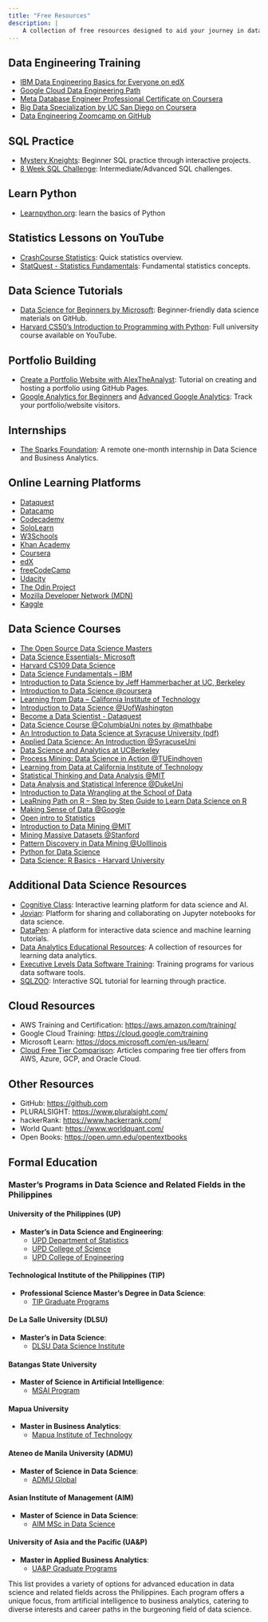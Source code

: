 ```yaml
---
title: "Free Resources"
description: |
    A collection of free resources designed to aid your journey in data engineering and analytics.
---
```


## Data Engineering Training

- [IBM Data Engineering Basics for Everyone on edX](https://www.edx.org/learn/data-engineering/ibm-data-engineering-basics-for-everyone)
- [Google Cloud Data Engineering Path](https://www.cloudskillsboost.google/paths/16)
- [Meta Database Engineer Professional Certificate on Coursera](https://www.coursera.org/professional-certificates/meta-database-engineer)
- [Big Data Specialization by UC San Diego on Coursera](https://www.coursera.org/specializations/big-data)
- [Data Engineering Zoomcamp on GitHub](https://github.com/DataTalksClub/data-engineering-zoomcamp)

## SQL Practice
- [Mystery Kneights](https://mystery.knightlab.com/): Beginner SQL practice through interactive projects.
- [8 Week SQL Challenge](https://8weeksqlchallenge.com/): Intermediate/Advanced SQL challenges.

## Learn Python
- [Learnpython.org](https://www.learnpython.org/): learn the basics of Python

## Statistics Lessons on YouTube
- [CrashCourse Statistics](https://www.youtube.com/playlist?list=PL8dPuuaLjXtNM_Y-bUAhblSAdWRnmBUcr): Quick statistics overview.
- [StatQuest - Statistics Fundamentals](https://www.youtube.com/playlist?list=PLblh5JKOoLUK0FLuzwntyYI10UQFUhsY9): Fundamental statistics concepts.

## Data Science Tutorials
- [Data Science for Beginners by Microsoft](https://github.com/microsoft/Data-Science-For-Beginners/tree/main): Beginner-friendly data science materials on GitHub.
- [Harvard CS50's Introduction to Programming with Python](https://youtu.be/nLRL_NcnK-4): Full university course available on YouTube.

## Portfolio Building
- [Create a Portfolio Website with AlexTheAnalyst](https://youtu.be/ocdwh0KYeUs): Tutorial on creating and hosting a portfolio using GitHub Pages.
- [Google Analytics for Beginners](https://www.youtube.com/watch?v=94P3gPFR060) and [Advanced Google Analytics](https://www.youtube.com/watch?v=XPuWgkd3RCs): Track your portfolio/website visitors.

## Internships
- [The Sparks Foundation](https://www.linkedin.com/company/the-sparks-foundation/): A remote one-month internship in Data Science and Business Analytics.

## Online Learning Platforms
- [Dataquest](https://www.datacamp.com)
- [Datacamp](https://www.dataquest.io)
- [Codecademy](https://www.codecademy.com)
- [SoloLearn](https://www.sololearn.com)
- [W3Schools](https://www.w3schools.com)
- [Khan Academy](https://www.khanacademy.org)
- [Coursera](https://www.coursera.org)
- [edX](https://www.edx.org)
- [freeCodeCamp](https://www.freecodecamp.org)
- [Udacity](https://www.udacity.com)
- [The Odin Project](https://www.theodinproject.com)
- [Mozilla Developer Network (MDN)](https://developer.mozilla.org)
- [Kaggle](https://www.kaggle.com)

## Data Science Courses
- [The Open Source Data Science Masters](http://datasciencemasters.org/)
- [Data Science Essentials- Microsoft](https://www.edx.org/course/data-science-essentials)
- [Harvard CS109 Data Science](http://cs109.github.io/2015/)
- [Data Science Fundamentals – IBM](https://cognitiveclass.ai/learn/data-science/)
- [Introduction to Data Science by Jeff Hammerbacher at UC, Berkeley](https://www.google.com/url?sa=t&rct=j&q=&esrc=s&source=web&cd=1&ved=2ahUKEwi3o8mFsv7iAhURKKwKHSwcDioQFjAAegQIARAC&url=https%3A%2F%2Fbcourses.berkeley.edu%2Fcourses%2F1377158%2Ffiles%2F60058588%2Fdownload%3Fverifier%3DYO4WZaBmrQ8gIzvvOBcbVwFr0GQ9DEKab1AFSe5v%26wrap%3D1&usg=AOvVaw2qEGjVVDPNlzFkBaBXWLg2)
- [Introduction to Data Science @coursera](https://www.coursera.org/course/datasci)
- [Learning from Data – California Institute of Technology](http://work.caltech.edu/telecourse)
- [Introduction to Data Science @UofWashington](https://www.coursera.org/course/datasci)
- [Become a Data Scientist - Dataquest](https://www.dataquest.io/home)
- [Data Science Course @ColumbiaUni notes by @mathbabe](http://ocw.mit.edu/courses/sloan-school-of-management/15-075j-statistical-thinking-and-data-analysis-fall-2011/index.htm)
- [An Introduction to Data Science at Syracuse University (pdf)](https://www.class-central.com/mooc/1806/coursesites-applied-data-science-an-introduction)
- [Applied Data Science: An Introduction @SyracuseUni](https://www.class-central.com/mooc/1806/coursesites-applied-data-science-an-introduction)
- [Data Science and Analytics at UCBerkeley](http://work.caltech.edu/telecourse)
- [Process Mining: Data Science in Action @TUEindhoven](https://www.coursera.org/course/procmin)
- [Learning from Data at California Institute of Technology](http://work.caltech.edu/telecourse)
- [Statistical Thinking and Data Analysis @MIT](https://www.coursera.org/course/statistics)
- [Data Analysis and Statistical Inference @DukeUni](https://www.coursera.org/course/statistics)
- [Introduction to Data Wrangling at the School of Data](http://schoolofdata.org/)
- [LeaRning Path on R – Step by Step Guide to Learn Data Science on R](https://www.analyticsvidhya.com/learning-paths-data-science-business-analytics-business-intelligence-big-data/learning-path-r-data-science/)
- [Making Sense of Data @Google](https://datasense.withgoogle.com/course)
- [Open intro to Statistics](https://www.openintro.org/stat/?stat_book=os)
- [Introduction to Data Mining @MIT](http://ocw.mit.edu/courses/sloan-school-of-management/15-062-data-mining-spring-2003/lecture-notes/)
- [Mining Massive Datasets @Stanford](https://www.coursera.org/course/mmds)
- [Pattern Discovery in Data Mining @UoIllinois](https://www.coursera.org/course/patterndiscovery)
- [Python for Data Science](https://cognitiveclass.ai/courses/python-for-data-science/)
- [Data Science: R Basics - Harvard University](https://online-learning.harvard.edu/course/data-science-r-basics)

## Additional Data Science Resources
- [Cognitive Class](https://cognitiveclass.ai/learn): Interactive learning platform for data science and AI.
- [Jovian](https://jovian.com/): Platform for sharing and collaborating on Jupyter notebooks for data science.
- [DataPen](https://www.datapen.io/?ref=stats_red): A platform for interactive data science and machine learning tutorials.
- [Data Analytics Educational Resources](https://datastoryteller.gumroad.com/p/data-analytics-educational-resources): A collection of resources for learning data analytics.
- [Executive Levels Data Software Training](https://www.executivelevels.com/data-software-training/): Training programs for various data software tools.
- [SQLZOO](https://sqlzoo.net/wiki/SQL_Tutorial): Interactive SQL tutorial for learning through practice.

## Cloud Resources

* AWS Training and Certification: [https://aws.amazon.com/training/](https://aws.amazon.com/training/)
* Google Cloud Training: [https://cloud.google.com/training](https://cloud.google.com/training)
* Microsoft Learn: [https://docs.microsoft.com/en-us/learn/](https://docs.microsoft.com/en-us/learn/)
* [Cloud Free Tier Comparison](content/Cloud-Free-Tier-Comparison): Articles comparing free tier offers from AWS, Azure, GCP, and Oracle Cloud.

## Other Resources

* GitHub: [https://github.com](https://github.com)
* PLURALSIGHT: [https://www.pluralsight.com/](https://www.pluralsight.com/)
* hackerRank: [https://www.hackerrank.com/](https://www.hackerrank.com/)
* World Quant: [https://www.worldquant.com/](https://www.worldquant.com/)
* Open Books: [https://open.umn.edu/opentextbooks](https://open.umn.edu/opentextbooks)

## Formal Education

### Master's Programs in Data Science and Related Fields in the Philippines

#### University of the Philippines (UP)
- **Master's in Data Science and Engineering**:
  - [UPD Department of Statistics](http://www.stat.upd.edu.ph/academics)
  - [UPD College of Science](https://sites.google.com/science.upd.edu.ph/upd-data-science/)
  - [UPD College of Engineering](https://coe.upd.edu.ph/masters-of-engineering-in-artificial-intelligence/)

#### Technological Institute of the Philippines (TIP)
- **Professional Science Master's Degree in Data Science**:
  - [TIP Graduate Programs](https://www.tip.edu.ph/what-we-offer/graduate-programs/tip-manila/professional-science-masters-psm-degrees/professional-science-masters-degree-in-data-science/)

#### De La Salle University (DLSU)
- **Master's in Data Science**:
  - [DLSU Data Science Institute](https://altdsi.dlsu.edu.ph/programs/masters)

#### Batangas State University
- **Master of Science in Artificial Intelligence**:
  - [MSAI Program](https://batstate-u.edu.ph/wp-content/uploads/2021/06/Master-of-Science-in-Artificial-Intelligence-MSAI.pdf)

#### Mapua University
- **Master in Business Analytics**:
  - [Mapua Institute of Technology](http://it.mapua.edu.ph/content/master-business-analytics)

#### Ateneo de Manila University (ADMU)
- **Master of Science in Data Science**:
  - [ADMU Global](https://global.ateneo.edu/designingtomorrow/data-science/master-science-data-science)

#### Asian Institute of Management (AIM)
- **Master of Science in Data Science**:
  - [AIM MSc in Data Science](https://asite.aim.edu/programs/master-of-science-in-data-science/)

#### University of Asia and the Pacific (UA&P)
- **Master in Applied Business Analytics**:
  - [UA&P Graduate Programs](https://uap.asia/graduate-programs/applied-business-analytics)

This list provides a variety of options for advanced education in data science and related fields across the Philippines. Each program offers a unique focus, from artificial intelligence to business analytics, catering to diverse interests and career paths in the burgeoning field of data science.